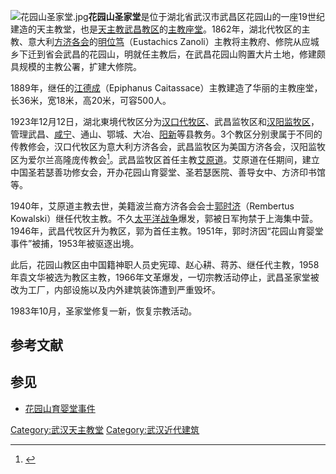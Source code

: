 {{coord|30|33|12.8|N|114|18|9.61|E|format=dms|display=title}}
[[File:花园山圣家堂.jpg|thumb]]'''花园山圣家堂'''是位于湖北省武汉市武昌区花园山的一座19世纪建造的天主教堂，也是[[天主教武昌教区|天主教武昌教区]]的[[主教座堂|主教座堂]]。1862年，湖北代牧区的主教、意大利[[方济各会|方济各会]]的[[明位笃|明位笃]]（Eustachics Zanoli）主教将主教府、修院从应城乡下迁到省会武昌的花园山，明就任主教后，在武昌花园山购置大片土地，修建颇具规模的主教公署，扩建大修院。

1889年，继任的[[江德成|江德成]]（Epiphanus Caitassace）主教建造了华丽的主教座堂，长36米，宽18米，高20米，可容500人。

1923年12月12日，湖北東境代牧区分为[[汉口教区|汉口代牧区]]、武昌监牧区和[[汉阳教区|汉阳监牧区]]，管理武昌、[[咸宁|咸宁]]、通山、鄂城、大冶、[[阳新|阳新]]等县教务。3个教区分别隶属于不同的传教修会，汉口代牧区为意大利方济各会，武昌监牧区为美国方济各会，汉阳监牧区为爱尔兰高隆庞传教会<ref name=whsz>{{cite web |author=武汉地方志编纂委员会办公室 |title=《武汉市志(1840-1985)社会志》 宗教——天主教 |url=http://www.whfz.gov.cn:8080/pub/dqwx/dylsz/shz/ML/zj/tzj/content.htm |publisher=武汉市情网 |accessdate=2012-06-29 |archive-date=2016-03-06 |archive-url=https://web.archive.org/web/20160306031909/http://www.whfz.gov.cn:8080/pub/dqwx/dylsz/shz/ML/zj/tzj/content.htm |dead-url=no }}</ref>。武昌监牧区首任主教[[艾原道|艾原道]]。艾原道在任期间，建立中国圣若瑟善功修女会，开办花园山育婴堂、圣若瑟医院、善导女中、方济印书馆等。

1940年，艾原道主教去世，美籍波兰裔方济各会会士[[郭时济|郭时济]]（Rembertus Kowalski）继任代牧主教。不久[[太平洋战争|太平洋战争]]爆发，郭被日军拘禁于上海集中营。1946年，武昌代牧区升为教区，郭为首任主教。1951年，郭时济因“花园山育婴堂事件”被捕，1953年被驱逐出境。

此后，花园山教区由中国籍神职人员史宪璋、赵心耕、蒋苏、继任代主教，1958年袁文华被选为教区主教，1966年文革爆发，一切宗教活动停止，武昌圣家堂被改为工厂，内部设施以及内外建筑装饰遭到严重毁坏。

1983年10月，圣家堂修复一新，恢复宗教活动。

==参考文献==
<div class="references-small">
<references />
</div>

==参见==
* [[花园山育婴堂事件|花园山育婴堂事件]]

{{武汉基督宗教教堂}}

[[Category:武汉天主教堂|Category:武汉天主教堂]]
[[Category:武汉近代建筑|Category:武汉近代建筑]]